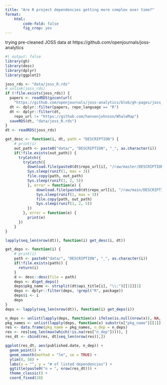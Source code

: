```yaml
---
title: "Are R project dependencies getting more complex over time?"
format:
    html:
        code-fold: false
        fig_crop: yes
---
```


trying pre-cleaned JOSS data at https://github.com/openjournals/joss-analytics

```R
#| output: false 
library(gh)
library(desc)
library(dplyr)
library(ggplot2)
```

```R
joss_rds <- "data/joss_R.rds"
# unlink(joss_rds)
if (!file.exists(joss_rds)) {
  papers <- readRDS(gzcon(url(
    "https://github.com/openjournals/joss-analytics/blob/gh-pages/joss_submission_analytics.rds?raw=true")))  
  dt <- dplyr::filter(papers, repo_language == "R")
  dt <- dplyr::filter(dt,
    repo_url != "https://github.com/hansenjohnson/WhaleMap")
  saveRDS(dt, "data/joss_R.rds")
}
dt <- readRDS(joss_rds)
```

```R
get_desc <- function(i, dt, path = "DESCRIPTION") {
    # print(i)
    out_path <- paste0("data/", "DESCRIPTION", "_", as.character(i))
    if(!file.exists(out_path)) {
      tryCatch({
        tryCatch({
          download.file(paste0(dt$repo_url[i], "/raw/master/DESCRIPTION"), path)
          Sys.sleep(runif(1, max = 3))
          file.copy(path, out_path)
          Sys.sleep(runif(1, 2, 5))
          }, error = function(e) {
              download.file(paste0(dt$repo_url[i], "/raw/main/DESCRIPTION"), path)
              Sys.sleep(runif(1, max = 3))
              file.copy(path, out_path)
              Sys.sleep(runif(1, 2, 5))
          })
        }, error = function(e) {
          print(e)
      })
    }
}

lapply(seq_len(nrow(dt)), function(i) get_desc(i, dt))
```

```R
get_deps <- function(i) {
    # print(i)
    path <- paste0("data/", "DESCRIPTION", "_", as.character(i))
    if(!file.exists(path)) {
      return(i)
    }
    d <- desc::desc(file = path)
    deps <- d$get_deps()
    deps$pkg_name <- strsplit(dt$api_title[i], "\\:")[[1]][1]
    deps <- dplyr::filter(deps, !grepl("R", package))
    deps$i <- i
    deps
}
deps <- lapply(seq_len(nrow(dt)), function(i) get_deps(i))
```

```R
n_deps <- unlist(lapply(deps, function(x) ifelse(is.null(nrow(x)), NA, nrow(x))))
pkg_names <- unlist(lapply(deps, function(x) substr(x["pkg_name"][[1]][1], 0, 17)))
res <- data.frame(pkg_name = pkg_names, n_dep = n_deps)
res <- res[seq_len(max(which(!is.na(res["n_dep"])))), ]
res_dt <- cbind(res, dt[seq_len(nrow(res)),])
```

```R
ggplot(res_dt, aes(published.date, n_dep)) +
  geom_point() +
  geom_smooth(method = "lm", se = TRUE) +
  ylim(0, 50) +
  labs(x = "", y = "# of listed dependencies") +
  ggtitle(paste0("n = ", nrow(res_dt))) +
  theme_classic() +
  coord_fixed(28)
```
